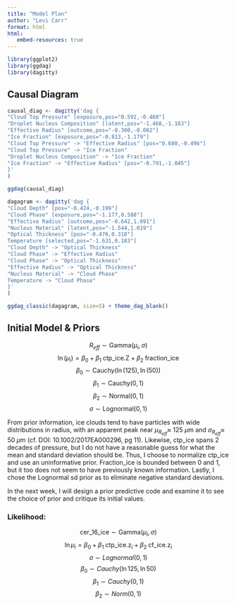 ```yaml
---
title: "Model Plan"
author: "Levi Carr"
format: html
html:
   embed-resources: true
---
```

```r
library(ggplot2)
library(ggdag)
library(dagitty)
```

## Causal Diagram
```r
causal_diag <- dagitty('dag {
"Cloud Top Pressure" [exposure,pos="0.592,-0.460"]
"Droplet Nucleus Composition" [latent,pos="-1.468,-1.183"]
"Effective Radius" [outcome,pos="-0.300,-0.082"]
"Ice Fraction" [exposure,pos="-0.813,-1.179"]
"Cloud Top Pressure" -> "Effective Radius" [pos="0.680,-0.496"]
"Cloud Top Pressure" -> "Ice Fraction"
"Droplet Nucleus Composition" -> "Ice Fraction"
"Ice Fraction" -> "Effective Radius" [pos="-0.791,-1.045"]
}'
)

ggdag(causal_diag)
```


```r
dagagram <- dagitty('dag {
"Cloud Depth" [pos="-0.424,-0.199"]
"Cloud Phase" [exposure,pos="-1.177,0.588"]
"Effective Radius" [outcome,pos="-0.642,1.091"]
"Nucleus Material" [latent,pos="-1.544,1.019"]
"Optical Thickness" [pos="-0.476,0.318"]
Temperature [selected,pos="-1.631,0.183"]
"Cloud Depth" -> "Optical Thickness"
"Cloud Phase" -> "Effective Radius"
"Cloud Phase" -> "Optical Thickness"
"Effective Radius" -> "Optical Thickness"
"Nucleus Material" -> "Cloud Phase"
Temperature -> "Cloud Phase"
}'
)
```
```r
ggdag_classic(dagagram, size=5) + theme_dag_blank()
```


## Initial Model & Priors
 $$
 R_{eff} \sim \mathrm{Gamma}(\mu_i, \sigma)
 $$
 $$
 \ln(\mu_i) = \beta_0 + \beta_1 \;\text{ctp_ice.Z} + \beta_2 \;\text{fraction_ice}
 $$
 $$
 \beta_0 \sim \mathrm{Cauchy}(\ln(125), \ln(50))
 $$
 $$
 \beta_1 \sim \mathrm{Cauchy}(0, 1)
 $$
 $$
 \beta_2 \sim \mathrm{Normal}(0,1)
 $$
 $$
 \sigma \sim \mathrm{Lognormal}(0,1)
 $$

From prior information, ice clouds tend to have particles with wide distributions in radius, with an apparent peak near $\mu_{R_{eff}} \approx$ 125 $\mu$m and $\sigma_{R_{eff}} \approx$ 50 $\mu$m (cf. DOI: 10.1002/2017EA000296, pg 11). Likewise, ctp_ice spans 2 decades of pressure, but I do not have a reasonable guess for what the mean and standard deviation should be. Thus, I choose to normalize ctp_ice and use an uninformative prior. Fraction_ice is bounded between 0 and 1, but it too does not seem to have previously known information. Lastly, I chose the Lognormal sd prior as to eliminate negative standard deviations. 

In the next week, I will design a prior predictive code and examine it to see the choice of prior and critique its initial values.

### Likelihood:
$$\text{cer_16_ice} \sim \mathrm{Gamma}(\mu_i, \sigma)$$
$$\ln{\mu_i} = \beta_0 + \beta_1 \;\text{ctp_ice.z}_i + \beta_2 \;\text{cf_ice.z}_i $$
$$\sigma \sim Lognormal(0, 1)$$
$$\beta_0 \sim Cauchy(\ln{125}, \ln{50})$$
$$\beta_1 \sim Cauchy(0, 1)$$
$$\beta_2 \sim Norm(0, 1)$$